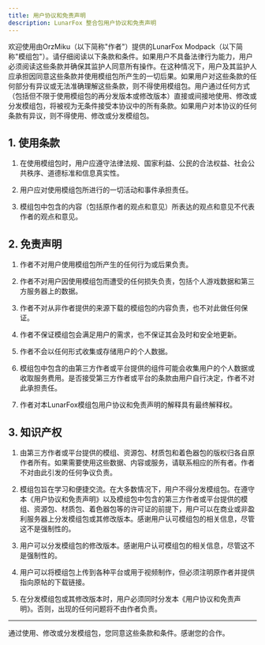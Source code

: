 ```yaml
---
title: 用户协议和免责声明
description: LunarFox 整合包用户协议和免责声明
---
```


欢迎使用由OrzMiku（以下简称"作者"）提供的LunarFox Modpack（以下简称"模组包"）。请仔细阅读以下条款和条件。如果用户不具备法律行为能力，用户必须阅读这些条款并确保其监护人同意所有操作。在这种情况下，用户及其监护人应承担因同意这些条款并使用模组包所产生的一切后果。如果用户对这些条款的任何部分有异议或无法准确理解这些条款，则不得使用模组包。用户通过任何方式（包括但不限于使用模组包的再分发版本或修改版本）直接或间接地使用、修改或分发模组包，将被视为无条件接受本协议中的所有条款。如果用户对本协议的任何条款有异议，则不得使用、修改或分发模组包。

## 1. 使用条款

1. 在使用模组包时，用户应遵守法律法规、国家利益、公民的合法权益、社会公共秩序、道德标准和信息真实性。

2. 用户应对使用模组包所进行的一切活动和事件承担责任。

3. 模组包中包含的内容（包括原作者的观点和意见）所表达的观点和意见不代表作者的观点和意见。

## 2. 免责声明

1. 作者不对用户使用模组包所产生的任何行为或后果负责。

2. 作者不对用户因使用模组包而遭受的任何损失负责，包括个人游戏数据和第三方服务器上的数据。

3. 作者不对从非作者提供的来源下载的模组包的内容负责，也不对此做任何保证。

4. 作者不保证模组包会满足用户的需求，也不保证其会及时和安全地更新。

5. 作者不会以任何形式收集或存储用户的个人数据。

6. 模组包中包含的由第三方作者或平台提供的组件可能会收集用户的个人数据或收取服务费用。是否接受第三方作者或平台的条款由用户自行决定，作者不对此承担责任。

7. 作者对本LunarFox模组包用户协议和免责声明的解释具有最终解释权。

## 3. 知识产权

1. 由第三方作者或平台提供的模组、资源包、材质包和着色器包的版权归各自原作者所有。如果需要使用这些数据、内容或服务，请联系相应的所有者。作者不对由此引发的任何争议负责。

2. 模组包旨在学习和便捷交流。在大多数情况下，用户不得分发模组包。在遵守本《用户协议和免责声明》以及模组包中包含的第三方作者或平台提供的模组、资源包、材质包、着色器包等的许可证的前提下，用户可以在商业或非盈利服务器上分发模组包或其修改版本。感谢用户认可模组包的相关信息，尽管这不是强制性的。

3. 用户可以分发模组包的修改版本。感谢用户认可模组包的相关信息，尽管这不是强制性的。

4. 用户可以将模组包上传到各种平台或用于视频制作，但必须注明原作者并提供指向原帖的下载链接。

5. 在分发模组包或其修改版本时，用户必须同时分发本《用户协议和免责声明》。否则，出现的任何问题将不由作者负责。

---

通过使用、修改或分发模组包，您同意这些条款和条件。感谢您的合作。